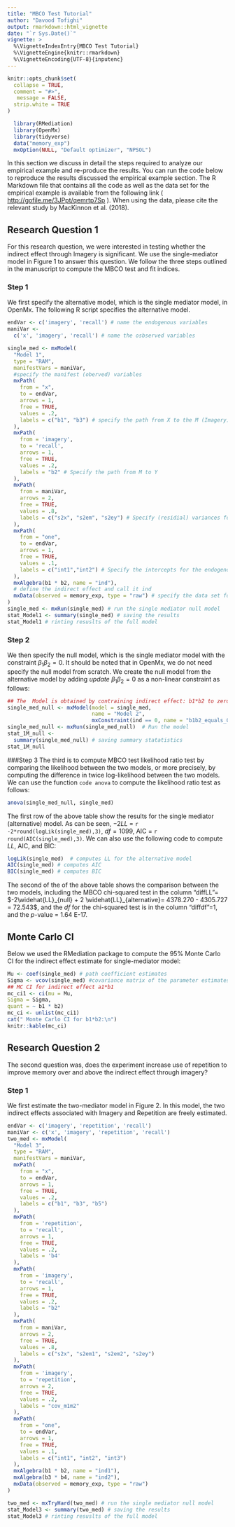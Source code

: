 ```yaml
---
title: "MBCO Test Tutorial"
author: "Davood Tofighi"
output: rmarkdown::html_vignette
date: "`r Sys.Date()`"
vignette: >
  %\VignetteIndexEntry{MBCO Test Tutorial}
  %\VignetteEngine{knitr::rmarkdown}
  %\VignetteEncoding{UTF-8}{inputenc}
---
```


```r
knitr::opts_chunk$set(
  collapse = TRUE,
  comment = "#>",
   message = FALSE,
  strip.white = TRUE
)
```

```r
  library(RMediation)
  library(OpenMx)
  library(tidyverse)
  data("memory_exp")
  mxOption(NULL, "Default optimizer", "NPSOL")
```

In this section we discuss in detail the steps required to analyze our empirical example and re-produce the results. You can run the code below to reproduce the results discussed the empirical example section. The R Markdown file that contains all the code as well as the data set for the empirical example is available from the following link ( <http://gofile.me/3JPpt/qemrtp7Sp> ). When using the data, please cite the relevant study by MacKinnon et al. (2018).

## Research Question 1

For this research question, we were interested in testing whether the indirect effect through Imagery is significant. We use the single-mediator  model in Figure 1 to answer this question. We follow the three steps outlined in the manuscript to compute the MBCO test and fit indices.

### Step 1 
We first specify the alternative model, which is the single mediator model, in OpenMx. The following R script specifies the alternative model.

```r
endVar <- c('imagery', 'recall') # name the endogenous variables
maniVar <-
  c('x', 'imagery', 'recall') # name the osbserved variables

single_med <- mxModel(
  "Model 1",
  type = "RAM",
  manifestVars = maniVar,
  #specify the manifest (oberved) variables
  mxPath(
    from = "x",
    to = endVar,
    arrows = 1,
    free = TRUE,
    values = .2,
    labels = c("b1", "b3") # specify the path from X to the M (Imagery) and Y (recall)
  ),
  mxPath(
    from = 'imagery',
    to = 'recall',
    arrows = 1,
    free = TRUE,
    values = .2,
    labels = "b2" # Specify the path from M to Y
  ),
  mxPath(
    from = maniVar,
    arrows = 2,
    free = TRUE,
    values = .8,
    labels = c("s2x", "s2em", "s2ey") # Specify (residial) variances for the observed variables
  ),
  mxPath(
    from = "one",
    to = endVar,
    arrows = 1,
    free = TRUE,
    values = .1, 
    labels = c("int1","int2") # Specify the intercepts for the endogenous variables
  ),
  mxAlgebra(b1 * b2, name = "ind"),
  # define the indirect effect and call it ind
  mxData(observed = memory_exp, type = "raw") # specify the data set for analysis
)
single_med <- mxRun(single_med) # run the single mediator null model
stat_Model1 <- summary(single_med) # saving the results
stat_Model1 # rinting resuslts of the full model
```

### Step 2
We then specify the null model, which is the single mediator model with the constraint $\beta_1 \beta_2 =0$. It should be noted that in OpenMx, we do not need specify the null model from scratch. We create the null model from the alternative model by adding *update* $\beta_1 \beta_2 =0$ as a non-linear constraint as follows:

```r
## The  Model is obtained by contraining indirect effect: b1*b2 to zero
single_med_null <- mxModel(model = single_med,
                           name = "Model 2",
                           mxConstraint(ind == 0, name = "b1b2_equals_0")) # non-linear constraint
single_med_null <- mxRun(single_med_null)  # Run the model
stat_1M_null <-
  summary(single_med_null) # saving summary statatistics
stat_1M_null 
```

###Step 3
The third is to compute MBCO test likelihood ratio test by comparing the likelihood between the two models, or more precisely, by computing the difference in twice log-likelihood between the two models. We can use the function `code anova` to compute the likelihood ratio test as follows:

```r
anova(single_med_null, single_med) 
```

The first row of the above table show the results for the single mediator (alternative) model. As can be seen, $-2LL$ = `r -2*round(logLik(single_med),3)`, $df=1099$, AIC = `r round(AIC(single_med),3)`. We can also use the following code to compute $LL$, AIC, and BIC:

```r
logLik(single_med)  # computes LL for the alternative model
AIC(single_med) # computes AIC
BIC(single_med) # computes BIC
```
The second of the of the above table shows the comparison between the two models, including the MBCO chi-squared test in the column "diffLL"= $-2\widehat{LL}_{null} + 2 \widehat{LL}_{alternative}= 4378.270 - 4305.727 = 72.543$, and the $df$ for the chi-squared test is in the column "diffdf"=1, and the $p$-value = 1.64 E-17.

## Monte Carlo CI

Below we used the RMediation package to compute the 95\% Monte Carlo CI for the indirect effect estimate for single-mediator model:

```r
Mu <- coef(single_med) # path coefficient estimates
Sigma <- vcov(single_med) #covariance matrix of the parameter estimates
## MC CI for indirect effect a1*b1
mc_ci1 <- ci(mu = Mu,
Sigma = Sigma,
quant = ~ b1 * b2)
mc_ci <- unlist(mc_ci1)
cat(" Monte Carlo CI for b1*b2:\n")
knitr::kable(mc_ci)
```

## Research Question 2

The second question was, does the experiment increase use of repetition to improve memory over and above the indirect effect through imagery?  

### Step 1
We first estimate the two-mediator model in Figure 2. In this model, the two indirect effects associated with Imagery and Repetition are freely estimated. 

```r
endVar <- c('imagery', 'repetition', 'recall')
maniVar <- c('x', 'imagery', 'repetition', 'recall')
two_med <- mxModel(
  "Model 3",
  type = "RAM",
  manifestVars = maniVar,
  mxPath(
    from = "x",
    to = endVar,
    arrows = 1,
    free = TRUE,
    values = .2,
    labels = c("b1", "b3", "b5")
  ),
  mxPath(
    from = 'repetition',
    to = 'recall',
    arrows = 1,
    free = TRUE,
    values = .2,
    labels = 'b4'
  ),
  mxPath(
    from = 'imagery',
    to = 'recall',
    arrows = 1,
    free = TRUE,
    values = .2,
    labels = "b2"
  ),
  mxPath(
    from = maniVar,
    arrows = 2,
    free = TRUE,
    values = .8,
    labels = c("s2x", "s2em1", "s2em2", "s2ey")
  ),
  mxPath(
    from = 'imagery',
    to = 'repetition',
    arrows = 2,
    free = TRUE,
    values = .2,
    labels = "cov_m1m2"
  ),
  mxPath(
    from = "one",
    to = endVar,
    arrows = 1,
    free = TRUE,
    values = .1,
    labels = c("int1", "int2", "int3")
  ),
  mxAlgebra(b1 * b2, name = "ind1"),
  mxAlgebra(b3 * b4, name = "ind2"),
  mxData(observed = memory_exp, type = "raw")
)

two_med <- mxTryHard(two_med) # run the single mediator null model
stat_Model3 <- summary(two_med) # saving the results
stat_Model3 # rinting resuslts of the full model

```
